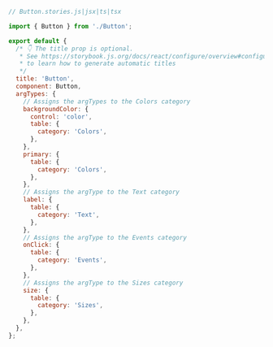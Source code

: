 ```js
// Button.stories.js|jsx|ts|tsx

import { Button } from './Button';

export default {
  /* 👇 The title prop is optional.
   * See https://storybook.js.org/docs/react/configure/overview#configure-story-loading
   * to learn how to generate automatic titles
   */
  title: 'Button',
  component: Button,
  argTypes: {
    // Assigns the argTypes to the Colors category
    backgroundColor: {
      control: 'color',
      table: {
        category: 'Colors',
      },
    },
    primary: {
      table: {
        category: 'Colors',
      },
    },
    // Assigns the argType to the Text category
    label: {
      table: {
        category: 'Text',
      },
    },
    // Assigns the argType to the Events category
    onClick: {
      table: {
        category: 'Events',
      },
    },
    // Assigns the argType to the Sizes category
    size: {
      table: {
        category: 'Sizes',
      },
    },
  },
};
```